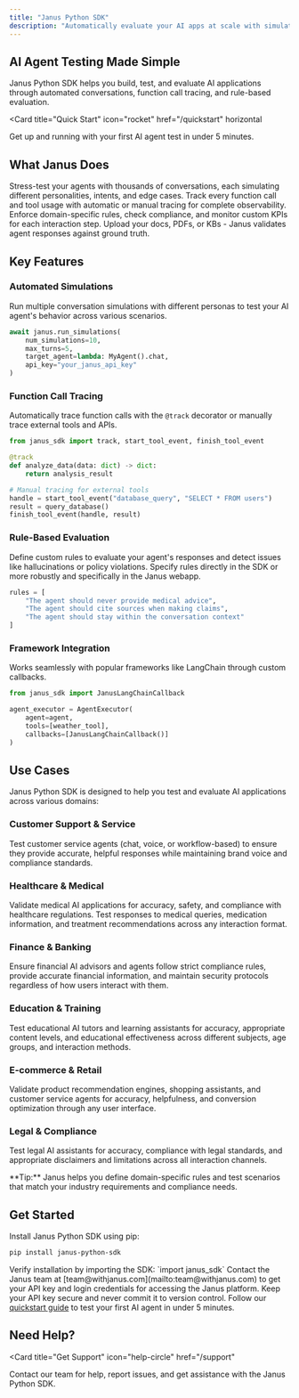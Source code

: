 ```yaml
---
title: "Janus Python SDK"
description: "Automatically evaluate your AI apps at scale with simulation"
---
```


## AI Agent Testing Made Simple

Janus Python SDK helps you build, test, and evaluate AI applications through automated conversations, function call tracing, and rule-based evaluation.

<Card
  title="Quick Start"
  icon="rocket"
  href="/quickstart"
  horizontal
>
  Get up and running with your first AI agent test in under 5 minutes.
</Card>

## What Janus Does

<Columns cols={2}>
  <Card
    title="Automated Testing"
    icon="flask"
    href="/concepts/agent-testing"
  >
    Stress-test your agents with thousands of conversations, each simulating different personalities, intents, and edge cases.
  </Card>
  <Card
    title="Function Tracing"
    icon="route"
    href="/concepts/tracing"
  >
    Track every function call and tool usage with automatic or manual tracing for complete observability.
  </Card>
  <Card
    title="Performance Evaluation"
    icon="chart-line"
    href="/concepts/evaluation"
  >
    Enforce domain-specific rules, check compliance, and monitor custom KPIs for each interaction step.
  </Card>
  <Card
    title="Hallucination Detection & Knowledge Base Cross-Checking"
    icon="shield-check"
    href="/concepts/evaluation"
  >
    Upload your docs, PDFs, or KBs - Janus validates agent responses against ground truth.
  </Card>

</Columns>

## Key Features

### **Automated Simulations**
Run multiple conversation simulations with different personas to test your AI agent's behavior across various scenarios.

```python
await janus.run_simulations(
    num_simulations=10,
    max_turns=5,
    target_agent=lambda: MyAgent().chat,
    api_key="your_janus_api_key"
)
```

### **Function Call Tracing**
Automatically trace function calls with the `@track` decorator or manually trace external tools and APIs.

```python
from janus_sdk import track, start_tool_event, finish_tool_event

@track
def analyze_data(data: dict) -> dict:
    return analysis_result

# Manual tracing for external tools
handle = start_tool_event("database_query", "SELECT * FROM users")
result = query_database()
finish_tool_event(handle, result)
```

### **Rule-Based Evaluation**
Define custom rules to evaluate your agent's responses and detect issues like hallucinations or policy violations. Specify rules directly in the SDK or more robustly and specifically in the Janus webapp.

```python
rules = [
    "The agent should never provide medical advice",
    "The agent should cite sources when making claims",
    "The agent should stay within the conversation context"
]
```

### **Framework Integration**
Works seamlessly with popular frameworks like LangChain through custom callbacks.

```python
from janus_sdk import JanusLangChainCallback

agent_executor = AgentExecutor(
    agent=agent,
    tools=[weather_tool],
    callbacks=[JanusLangChainCallback()]
)
```

## Use Cases

Janus Python SDK is designed to help you test and evaluate AI applications across various domains:

### **Customer Support & Service**
Test customer service agents (chat, voice, or workflow-based) to ensure they provide accurate, helpful responses while maintaining brand voice and compliance standards.

### **Healthcare & Medical**
Validate medical AI applications for accuracy, safety, and compliance with healthcare regulations. Test responses to medical queries, medication information, and treatment recommendations across any interaction format.

### **Finance & Banking**
Ensure financial AI advisors and agents follow strict compliance rules, provide accurate financial information, and maintain security protocols regardless of how users interact with them.

### **Education & Training**
Test educational AI tutors and learning assistants for accuracy, appropriate content levels, and educational effectiveness across different subjects, age groups, and interaction methods.

### **E-commerce & Retail**
Validate product recommendation engines, shopping assistants, and customer service agents for accuracy, helpfulness, and conversion optimization through any user interface.

### **Legal & Compliance**
Test legal AI assistants for accuracy, compliance with legal standards, and appropriate disclaimers and limitations across all interaction channels.

<Info>
**Tip:** Janus helps you define domain-specific rules and test scenarios that match your industry requirements and compliance needs.
</Info>

## Get Started

<Steps>
<Step title="Install the SDK">
  Install Janus Python SDK using pip:
  
  ```bash
  pip install janus-python-sdk
  ```
  
  <Check>
  Verify installation by importing the SDK: `import janus_sdk`
  </Check>
</Step>

<Step title="Get an API Key">
  Contact the Janus team at [team@withjanus.com](mailto:team@withjanus.com) to get your API key and login credentials for accessing the Janus platform.
  
  <Warning>
  Keep your API key secure and never commit it to version control.
  </Warning>
</Step>

<Step title="Run Your First Test">
  Follow our <a href="/quickstart">quickstart guide</a> to test your first AI agent in under 5 minutes.
</Step>
</Steps>

## Need Help?

<Card
  title="Get Support"
  icon="help-circle"
  href="/support"
>
  Contact our team for help, report issues, and get assistance with the Janus Python SDK.
</Card>
